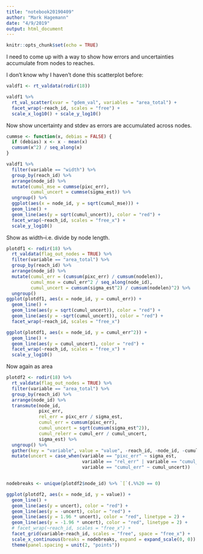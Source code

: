 ```yaml
---
title: "notebook20190409"
author: "Mark Hagemann"
date: "4/9/2019"
output: html_document
---
```


```r
knitr::opts_chunk$set(echo = TRUE)
```

I need to come up with a way to show how errors and uncertainties accumulate from nodes to reaches. 

I don't know why I haven't done this scatterplot before:

```r
valdf1 <- rt_valdata(rodir(18))

valdf1 %>% 
  rt_val_scatter(xvar = "gdem_val", variables = "area_total") +
  facet_wrap(~reach_id, scales = "free") +
  scale_x_log10() + scale_y_log10()

```

Now show uncertainty and stdev as errors are accumulated across nodes.

```r

cummse <- function(x, debias = FALSE) {
  if (debias) x <- x - mean(x)
  cumsum(x^2) / seq_along(x)
}

valdf1 %>% 
  filter(variable == "width") %>% 
  group_by(reach_id) %>% 
  arrange(node_id) %>% 
  mutate(cumul_mse = cummse(pixc_err),
         cumul_uncert = cummse(sigma_est)) %>% 
  ungroup() %>% 
  ggplot(aes(x = node_id, y = sqrt(cumul_mse))) +
  geom_line() + 
  geom_line(aes(y = sqrt(cumul_uncert)), color = "red") +
  facet_wrap(~reach_id, scales = "free_x") +
  scale_y_log10()
```


Show as width--i.e. divide by node length. 

```r


plotdf1 <- rodir(18) %>% 
  rt_valdata(flag_out_nodes = TRUE) %>% 
  filter(variable == "area_total") %>% 
  group_by(reach_id) %>% 
  arrange(node_id) %>% 
  mutate(cumul_err = (cumsum(pixc_err) / cumsum(nodelen)),
         cumul_mse = cumul_err^2 / seq_along(node_id),
         cumul_uncert = cumsum(sigma_est^2) / cumsum(nodelen)^2) %>% 
  ungroup()
ggplot(plotdf1, aes(x = node_id, y = cumul_err)) +
  geom_line() + 
  geom_line(aes(y = sqrt(cumul_uncert)), color = "red") +
  geom_line(aes(y = -sqrt(cumul_uncert)), color = "red") +
  facet_wrap(~reach_id, scales = "free_x")

ggplot(plotdf1, aes(x = node_id, y = cumul_err^2)) +
  geom_line() + 
  geom_line(aes(y = cumul_uncert), color = "red") +
  facet_wrap(~reach_id, scales = "free_x") +
  scale_y_log10()
```


Now again as area

```r

plotdf2 <- rodir(18) %>% 
  rt_valdata(flag_out_nodes = TRUE) %>% 
  filter(variable == "area_total") %>% 
  group_by(reach_id) %>% 
  arrange(node_id) %>% 
  transmute(node_id, 
            pixc_err,
            rel_err = pixc_err / sigma_est,
            cumul_err = cumsum(pixc_err),
            cumul_uncert = sqrt(cumsum(sigma_est^2)),
            cumul_relerr = cumul_err / cumul_uncert,
            sigma_est) %>% 
  ungroup() %>% 
  gather(key = "variable", value = "value", -reach_id, -node_id, -cumul_uncert, -sigma_est) %>% 
  mutate(uncert = case_when(variable == "pixc_err" ~ sigma_est,
                            variable == "rel_err" | variable == "cumul_relerr" ~ 1,
                            variable == "cumul_err" ~ cumul_uncert))


nodebreaks <- unique(plotdf2$node_id) %>% `[`(.%%20 == 0)

ggplot(plotdf2, aes(x = node_id, y = value)) +
  geom_line() + 
  geom_line(aes(y = uncert), color = "red") +
  geom_line(aes(y = -uncert), color = "red") +
  geom_line(aes(y = 1.96 * uncert), color = "red", linetype = 2) +
  geom_line(aes(y = -1.96 * uncert), color = "red", linetype = 2) +
  # facet_wrap(~reach_id, scales = "free_x") +
  facet_grid(variable~reach_id, scales = "free", space = "free_x") +
  scale_x_continuous(breaks = nodebreaks, expand = expand_scale(0, 0)) +
  theme(panel.spacing = unit(2, "points"))


```


